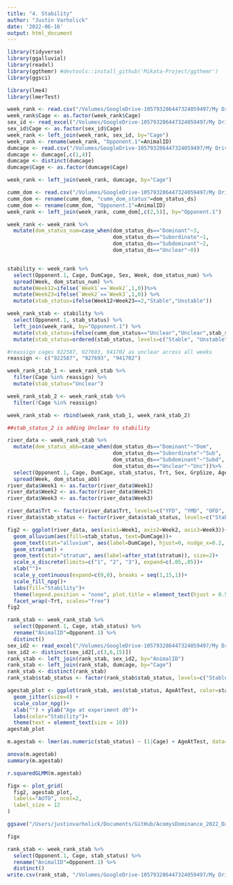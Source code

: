```yaml
---
title: "4. Stability"
author: "Justin Varholick"
date: '2022-06-16'
output: html_document
---
```


```r
library(tidyverse)
library(ggalluvial)
library(readxl)
library(ggthemr) #devtools::install_github('Mikata-Project/ggthemr')
library(ggsci)

library(lme4)
library(lmerTest)
```

```r
week_rank <- read.csv("/Volumes/GoogleDrive-105793286447324059497/My Drive/UF/Data_AcomysDominance/Data for Publication/dscorebweek_edited.csv")
week_rank$Cage <- as.factor(week_rank$Cage)
sex_id <- read_excel("/Volumes/GoogleDrive-105793286447324059497/My Drive/UF/Data_AcomysDominance/Data for Publication/AcomysDomRegen_Inventory.xlsx", sheet = "Sheet3")
sex_id$Cage <- as.factor(sex_id$Cage)
week_rank <- left_join(week_rank, sex_id, by="Cage")
week_rank <- rename(week_rank, "Opponent.1"=AnimalID)
dumcage <- read.csv("/Volumes/GoogleDrive-105793286447324059497/My Drive/UF/Data_AcomysDominance/Data for Publication/dscorebyanimal_edited.csv")
dumcage <- dumcage[,c(1,4)]
dumcage <- distinct(dumcage)
dumcage$Cage <- as.factor(dumcage$Cage)

week_rank <- left_join(week_rank, dumcage, by="Cage")

cumm_dom <- read.csv("/Volumes/GoogleDrive-105793286447324059497/My Drive/UF/Data_AcomysDominance/Data for Publication/dscorebyanimal_edited.csv")
cumm_dom <- rename(cumm_dom, "cumm_dom_status"=dom_status_ds)
cumm_dom <- rename(cumm_dom, "Opponent.1"=AnimalID)
week_rank <- left_join(week_rank, cumm_dom[,c(2,5)], by="Opponent.1")

week_rank <- week_rank %>%
  mutate(dom_status_num=case_when(dom_status_ds=="Dominant"~3,
                                  dom_status_ds=="Subordinate"~1,
                                  dom_status_ds=="Subdominant"~2,
                                  dom_status_ds=="Unclear"~0))


stability <- week_rank %>% 
  select(Opponent.1, Cage, DumCage, Sex, Week, dom_status_num) %>% 
  spread(Week, dom_status_num) %>% 
  mutate(Week12=ifelse(`Week1`==`Week2`,1,0))%>% 
  mutate(Week23=ifelse(`Week2`==`Week3`,1,0)) %>% 
  mutate(stab_status=ifelse(Week12+Week23==2,"Stable","Unstable"))

week_rank_stab <- stability %>% 
  select(Opponent.1, stab_status) %>% 
  left_join(week_rank, by="Opponent.1") %>% 
  mutate(stab_status=ifelse(cumm_dom_status=="Unclear","Unclear",stab_status)) %>% 
  mutate(stab_status=ordered(stab_status, levels=c("Stable", "Unstable", "Unclear")))

#reassign cages 922587, 927693, 941702 as unclear across all weeks
reassign <- c("922587", "927693", "941702")

week_rank_stab_1 <- week_rank_stab %>% 
  filter(Cage %in% reassign) %>% 
  mutate(stab_status="Unclear")

week_rank_stab_2 <- week_rank_stab %>% 
  filter(!Cage %in% reassign)

week_rank_stab <- rbind(week_rank_stab_1, week_rank_stab_2)

##stab_status_2 is adding Unclear to stability
```



```r
river_data <- week_rank_stab %>% 
  mutate(dom_status_abb=case_when(dom_status_ds=="Dominant"~"Dom",
                                  dom_status_ds=="Subordinate"~"Sub",
                                  dom_status_ds=="Subdominant"~"Subd",
                                  dom_status_ds=="Unclear"~"Unc"))%>% 
  select(Opponent.1, Cage, DumCage, stab_status, Trt, Sex, GrpSize, Age, Week, dom_status_abb) %>% 
  spread(Week, dom_status_abb)
river_data$Week1 <- as.factor(river_data$Week1)
river_data$Week2 <- as.factor(river_data$Week2)
river_data$Week3 <- as.factor(river_data$Week3)

river_data$Trt <- factor(river_data$Trt, levels=c("YFD", "YMD", "OFD", "YMT"))
river_data$stab_status <- factor(river_data$stab_status, levels=c("Stable", "Unstable", "Unclear"))

```


```r

fig2 <- ggplot(river_data, aes(axis1=Week1, axis2=Week2, axis3=Week3))+
  geom_alluvium(aes(fill=stab_status, text=DumCage))+
  geom_text(stat="alluvium", aes(label=DumCage), hjust=0, nudge_x=0.2, size=3)+
  geom_stratum() + 
  geom_text(stat="stratum", aes(label=after_stat(stratum)), size=2)+
  scale_x_discrete(limits=c("1", "2", "3"), expand=c(.05,.05))+
  xlab("")+
  scale_y_continuous(expand=c(0,0), breaks = seq(1,15,1))+
  scale_fill_npg()+
  labs(fill="Stability")+
  theme(legend.position = "none", plot.title = element_text(hjust = 0.5), axis.text.y=element_blank(), axis.ticks.y=element_blank())+
  facet_wrap(~Trt, scales="free")
fig2
```
```r
rank_stab <- week_rank_stab %>% 
  select(Opponent.1, Cage, stab_status) %>% 
  rename("AnimalID"=Opponent.1) %>% 
  distinct()
sex_id2 <- read_excel("/Volumes/GoogleDrive-105793286447324059497/My Drive/UF/Data_AcomysDominance/Data for Publication/AcomysDomRegen_Inventory.xlsx", sheet = "Sheet1")
sex_id2 <- distinct(sex_id2[,c(3,6,15)])
rank_stab <- left_join(rank_stab, sex_id2, by="AnimalID")
rank_stab <- left_join(rank_stab, dumcage, by="Cage")
rank_stab <- distinct(rank_stab)
rank_stab$stab_status <- factor(rank_stab$stab_status, levels=c("Stable", "Unstable", "Unclear"))

agestab_plot <- ggplot(rank_stab, aes(stab_status, AgeAtTest, color=stab_status, label=DumCage))+
  geom_jitter(size=4) +
  scale_color_npg()+
  xlab("") + ylab("Age at experiment d0")+
  labs(color="Stability")+
  theme(text = element_text(size = 10))
agestab_plot
```
```r
m.agestab <- lmer(as.numeric(stab_status) ~ (1|Cage) + AgeAtTest, data=rank_stab)

anova(m.agestab)
summary(m.agestab)

r.squaredGLMM(m.agestab)
```

```r

figx <- plot_grid(
  fig2, agestab_plot,
  labels="AUTO", ncol=2,
  label_size = 12
)

ggsave("/Users/justinvarholick/Documents/GitHub/AcomysDominance_2022_Data_Results/R generated figures/Fig2_stab_plots.tiff", figx, units="in", width = 6.5, height = 4, device='tiff', dpi=300)

figx
```
```r
rank_stab <- week_rank_stab %>% 
  select(Opponent.1, Cage, stab_status) %>% 
  rename("AnimalID"=Opponent.1) %>% 
  distinct()
write.csv(rank_stab, "/Volumes/GoogleDrive-105793286447324059497/My Drive/UF/Data_AcomysDominance/Data for Publication/stabilitybycage.csv")
```

